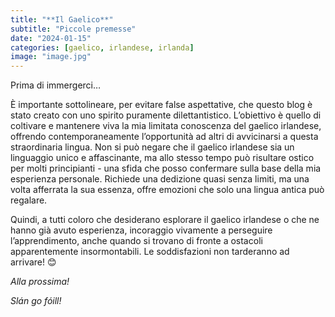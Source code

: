 ```yaml
---
title: "**Il Gaelico**"
subtitle: "Piccole premesse"
date: "2024-01-15"
categories: [gaelico, irlandese, irlanda]
image: "image.jpg"
---
```


Prima di immergerci...

È importante sottolineare, per evitare false aspettative, che questo blog è stato creato con uno spirito puramente dilettantistico. L'obiettivo è quello di coltivare e mantenere viva la mia limitata conoscenza del gaelico irlandese, offrendo contemporaneamente l'opportunità ad altri di avvicinarsi a questa straordinaria lingua. 
Non si può negare che il gaelico irlandese sia un linguaggio unico e affascinante, ma allo stesso tempo può risultare ostico per molti principianti - una sfida che posso confermare sulla base della mia esperienza personale. Richiede una dedizione quasi senza limiti, ma una volta afferrata la sua essenza, offre emozioni che solo una lingua antica può regalare.

Quindi, a tutti coloro che desiderano esplorare il gaelico irlandese o che ne hanno già avuto esperienza, incoraggio vivamente a perseguire l'apprendimento, anche quando si trovano di fronte a ostacoli apparentemente insormontabili. Le soddisfazioni non tarderanno ad arrivare! 😊

*Alla prossima!*

*Slán go fóill!*

